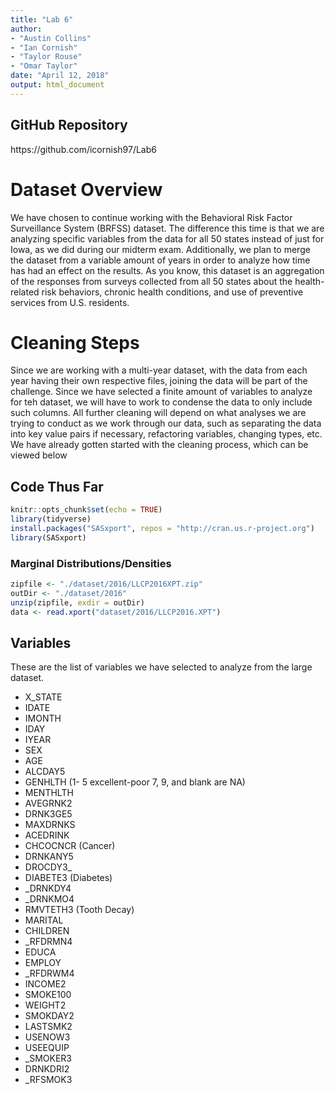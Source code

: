 ---
title: "Lab 6"
author:
- "Austin Collins"
- "Ian Cornish"
- "Taylor Rouse"
- "Omar Taylor"
date: "April 12, 2018"
output: html_document
---

## GitHub Repository
https://github.com/icornish97/Lab6

# Dataset Overview
We have chosen to continue working with the Behavioral Risk Factor Surveillance System (BRFSS) dataset. The difference this time is that we are analyzing specific variables from the data for all 50 states instead of just for Iowa, as we did during our midterm exam. Additionally, we plan to merge the dataset from a variable amount of years in order to analyze how time has had an effect on the results. As you know, this dataset is an aggregation of the responses from surveys collected from all 50 states about the health-related risk behaviors, chronic health conditions, and use of preventive services from U.S. residents.

# Cleaning Steps
Since we are working with a multi-year dataset, with the data from each year having their own respective files, joining the data will be part of the challenge. Since we have selected a finite amount of variables to analyze for teh dataset, we will have to work to condense the data to only include such columns. All further cleaning will depend on what analyses we are trying to conduct as we work through our data, such as separating the data into key value pairs if necessary, refactoring variables, changing types, etc. We have already gotten started with the cleaning process, which can be viewed below

## Code Thus Far

```{r setup, include=FALSE}
knitr::opts_chunk$set(echo = TRUE)
library(tidyverse)
install.packages("SASxport", repos = "http://cran.us.r-project.org")
library(SASxport)

```

### Marginal Distributions/Densities


```{R, cache = TRUE}
zipfile <- "./dataset/2016/LLCP2016XPT.zip"
outDir <- "./dataset/2016"
unzip(zipfile, exdir = outDir)
data <- read.xport("dataset/2016/LLCP2016.XPT")
```

## Variables

These are the list of variables we have selected to analyze from the large dataset.

- X_STATE
- IDATE
- IMONTH
- IDAY 
- IYEAR
- SEX
- AGE
- ALCDAY5
- GENHLTH (1- 5 excellent-poor 7, 9, and blank are NA)
- MENTHLTH
- AVEGRNK2
- DRNK3GE5 
- MAXDRNKS
- ACEDRINK
- CHCOCNCR (Cancer)
- DRNKANY5 
- DROCDY3_
- DIABETE3 (Diabetes) 
- _DRNKDY4
- _DRNKMO4
- RMVTETH3 (Tooth Decay) 
- MARITAL
- CHILDREN
- _RFDRMN4
- EDUCA
- EMPLOY
- _RFDRWM4
- INCOME2
- SMOKE100
- WEIGHT2
- SMOKDAY2
- LASTSMK2
- USENOW3
- USEEQUIP
- _SMOKER3
- DRNKDRI2
- _RFSMOK3 
